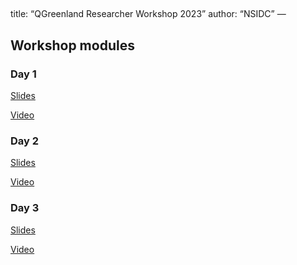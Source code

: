 <!-- vim: set ft=markdown: -->
---
title: "QGreenland Researcher Workshop 2023"
author: "NSIDC"
---

## Workshop modules

:::::: module

### Day 1

::: {.module-resource .slides}
[Slides](slides/day-1.qmd)
:::

::: {.module-resource .video}
[Video](https://example.com)
:::

::::::


:::::: module

### Day 2

::: {.module-resource .slides}
[Slides](slides/day-2.qmd)
:::

::: {.module-resource .video}
[Video](https://example.com)
:::

::::::


:::::: module

### Day 3

::: {.module-resource .slides}
[Slides](slides/day-3.qmd)
:::

::: {.module-resource .video}
[Video](https://example.com)
:::

::::::

